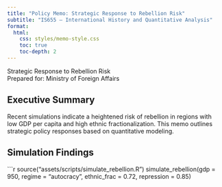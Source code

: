 ```yaml
---
title: "Policy Memo: Strategic Response to Rebellion Risk"
subtitle: "IS655 – International History and Quantitative Analysis"
format:
  html:
    css: styles/memo-style.css
    toc: true
    toc-depth: 2
---
```


<div class="memo-header">
  <div class="memo-title">Strategic Response to Rebellion Risk</div>
  <div class="memo-subtitle">Prepared for: Ministry of Foreign Affairs</div>
</div>

<div class="memo-body">

## Executive Summary

Recent simulations indicate a heightened risk of rebellion in regions with low GDP per capita and high ethnic fractionalization. This memo outlines strategic policy responses based on quantitative modeling.

## Simulation Findings

```r
source("assets/scripts/simulate_rebellion.R")
simulate_rebellion(gdp = 950, regime = "autocracy", ethnic_frac = 0.72, repression = 0.85)

